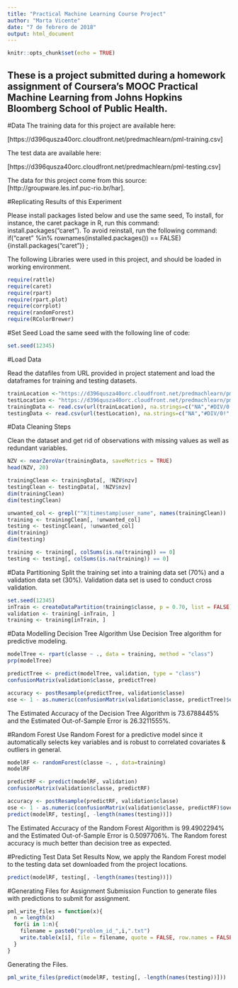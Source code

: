 ```yaml
---
title: "Practical Machine Learning Course Project"
author: "Marta Vicente"
date: "7 de febrero de 2018"
output: html_document
---
```


```r
knitr::opts_chunk$set(echo = TRUE)
```

## These is a project submitted during a homework assignment of Coursera’s MOOC Practical Machine Learning from Johns Hopkins Bloomberg School of Public Health.

#Data
The training data for this project are available here:

[https://d396qusza40orc.cloudfront.net/predmachlearn/pml-training.csv]

The test data are available here:

[https://d396qusza40orc.cloudfront.net/predmachlearn/pml-testing.csv]

The data for this project come from this source: [http://groupware.les.inf.puc-rio.br/har].

#Replicating Results of this Experiment

Please install packages listed below and use the same seed, To install, for instance, the caret package in R, run this command:  install.packages("caret").
To avoid reinstall, run the following command:  if("caret" %in% rownames(installed.packages()) == FALSE) {install.packages("caret")} ;

The following Libraries were used in this project, and should be loaded in working environment.


```r
require(rattle)
require(caret)
require(rpart)
require(rpart.plot)
require(corrplot)
require(randomForest)
require(RColorBrewer)
```

#Set Seed
Load the same seed with the following line of code:

```r
set.seed(12345)
```

#Load Data

Read the datafiles from URL provided in project statement and load the dataframes for training and testing datasets.

```r
trainLocation <-"https://d396qusza40orc.cloudfront.net/predmachlearn/pml-training.csv"
testLocation <- "https://d396qusza40orc.cloudfront.net/predmachlearn/pml-testing.csv"
trainingData <- read.csv(url(trainLocation), na.strings=c("NA","#DIV/0!",""))
testingData <- read.csv(url(testLocation), na.strings=c("NA","#DIV/0!",""))
```
#Data Cleaning Steps

Clean the dataset and get rid of observations with missing values as well as redundant variables.

```r
NZV <- nearZeroVar(trainingData, saveMetrics = TRUE)
head(NZV, 20)
```

```r
trainingClean <- trainingData[, !NZV$nzv]
testingClean <- testingData[, !NZV$nzv]
dim(trainingClean)
dim(testingClean)
```

```r
unwanted_col <- grepl("^X|timestamp|user_name", names(trainingClean))
training <- trainingClean[, !unwanted_col]
testing <- testingClean[, !unwanted_col]
dim(training)
dim(testing)
```

```r
training <- training[, colSums(is.na(training)) == 0]
testing <- testing[, colSums(is.na(training)) == 0]
```

#Data Partitioning
Split the training set into a training data set (70%) and a validation data set (30%). Validation data set is used to conduct cross validation.

```r
set.seed(12345) 
inTrain <- createDataPartition(training$classe, p = 0.70, list = FALSE)
validation <- training[-inTrain, ]
training <- training[inTrain, ]
```

#Data Modelling
Decision Tree Algorithm
Use Decision Tree algorithm for predictive modeling.

```r
modelTree <- rpart(classe ~ ., data = training, method = "class")
prp(modelTree)
```
```r
predictTree <- predict(modelTree, validation, type = "class")
confusionMatrix(validation$classe, predictTree)
```
```r
accuracy <- postResample(predictTree, validation$classe)
ose <- 1 - as.numeric(confusionMatrix(validation$classe, predictTree)$overall[1])
```

The Estimated Accuracy of the Decision Tree Algorithm is 73.6788445% and the Estimated Out-of-Sample Error is 26.3211555%.

#Random Forest
Use Random Forest for a predictive model since it automatically selects key variables and is robust to correlated covariates & outliers in general.

```r
modelRF <- randomForest(classe ~. , data=training)
modelRF
```

```r
predictRF <- predict(modelRF, validation)
confusionMatrix(validation$classe, predictRF)
```
```r
accuracy <- postResample(predictRF, validation$classe)
ose <- 1 - as.numeric(confusionMatrix(validation$classe, predictRF)$overall[1])
predict(modelRF, testing[, -length(names(testing))])
```


The Estimated Accuracy of the Random Forest Algorithm is 99.4902294% and the Estimated Out-of-Sample Error is 0.5097706%. The Random forest accuracy is much better than decision tree as expected.

#Predicting Test Data Set Results
Now, we apply the Random Forest model to the testing data set downloaded from the project locations.

```r
predict(modelRF, testing[, -length(names(testing))])
```

#Generating Files for Assignment Submission
Function to generate files with predictions to submit for assignment.

```r
pml_write_files = function(x){
  n = length(x)
  for(i in 1:n){
    filename = paste0("problem_id_",i,".txt")
    write.table(x[i], file = filename, quote = FALSE, row.names = FALSE, col.names = FALSE)
  }
}
```

Generating the Files.

```r
pml_write_files(predict(modelRF, testing[, -length(names(testing))]))
```